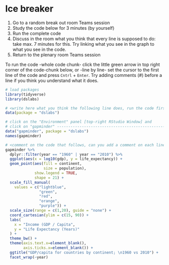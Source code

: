 # Ice breaker

 1. Go to a random break out room Teams session
 2. Study the code below for 3 minutes (by yourself)
 3. Run the complete code
 4. Discuss in the room what you think that every line is supposed to do: take max. 7 minutes for this. Try linking what you see in the graph to what you see in the code. 
 5. Return to the plenary room Teams session
 
To run the code -whole code chunk- click the little green arrow in top right corner of the code-chunk below, or -line by line- set the cursor to the first line of the code and press `Cntrl` + `Enter`. Try adding comments (#<comment>) before a line if you think you understand what it does.

```r
# load packages
library(tidyverse)
library(dslabs)

# <write here what you think the following line does, run the code first>
data(package = "dslabs")

# click on the "Environment" panel [top-right RStudio Window] and 
# click on "gapminder" ------------------------------------------------------->
data("gapminder", package = "dslabs") 
names(gapminder)

# <comment on the code that follows, can you add a comment on each line?>
gapminder %>%
  dplyr::filter(year == "1960" | year == "2010") %>%
  ggplot(aes(x = log10(gdp), y = life_expectancy)) +
  geom_point(aes(fill = continent,
                 size = population), 
             show.legend = TRUE, 
             shape = 21) +
  scale_fill_manual(
    values = c("lightblue", 
               "green", 
               "red",
               "orange",
               "purple")) +
  scale_size(range = c(1,20), guide = "none") +
  coord_cartesian(ylim = c(15, 90)) +
  labs(
    x = "Income (GDP / Capita",
    y = "Life Expectancy (Years)"
  ) +
  theme_bw() +
  theme(axis.text.x=element_blank(),
        axis.ticks.x=element_blank()) +
  ggtitle("GDP/capita for countries by continent; \n1960 vs 2010") +
  facet_wrap(~year)
```
